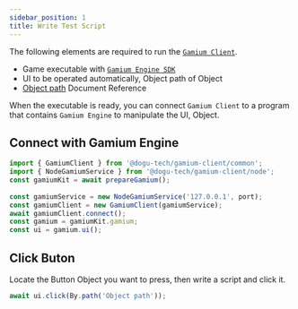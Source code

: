 ```yaml
---
sidebar_position: 1
title: Write Test Script
---
```



The following elements are required to run the [`Gamium Client`](../get-started/introduction/#gamium-client).

- Game executable with [`Gamium Engine SDK`](../get-started/introduction/#gamium-engine)
- UI to be operated automatically, Object path of Object
- [Object path](object-path) Document Reference

When the executable is ready, you can connect `Gamium Client` to a program that contains `Gamium Engine` to manipulate the UI, Object.

## Connect with Gamium Engine

<Tabs groupId="language" defaultValue="ts">
<TabItem value="ts" label="TypeScript" default>

```ts
import { GamiumClient } from '@dogu-tech/gamium-client/common';
import { NodeGamiumService } from '@dogu-tech/gamium-client/node';
const gamiumKit = await prepareGamium(); 
  
const gamiumService = new NodeGamiumService('127.0.0.1', port);
const gamiumClient = new GamiumClient(gamiumService);
await gamiumClient.connect();
const gamium = gamiumKit.gamium;
const ui = gamium.ui();
```

</TabItem>
</Tabs>


## Click Buton

Locate the Button Object you want to press, then write a script and click it.

<Tabs groupId="language" defaultValue="ts">
<TabItem value="ts" label="TypeScript" default>

```ts
await ui.click(By.path('Object path'));
```

</TabItem>
</Tabs>
